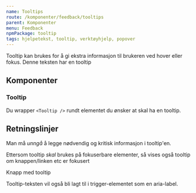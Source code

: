 ```yaml
---
name: Tooltips
route: /komponenter/feedback/tooltips
parent: Komponenter
menu: Feedback
npmPackage: tooltip
tags: hjelpetekst, tooltip, verktøyhjelp, popover
---
```



<PageHeader>
  Tooltip kan brukes for å gi ekstra informasjon til brukeren ved hover eller
  fokus.
</PageHeader>

<Playground>
  <Tooltip content="Her er tooltipen" placement="top">
    Denne teksten har en tooltip
  </Tooltip>
</Playground>

## Komponenter

### Tooltip

<ImportStatement imports="Tooltip" />
<Props of={Tooltip} />

Du wrapper `<Tooltip />` rundt elementet du ønsker at skal ha en tooltip.

## Retningslinjer

Man må _unngå_ å legge nødvendig og kritisk informasjon i tooltip'en.

Ettersom tooltip _skal_ brukes på fokuserbare elementer, så vises også tooltip om knappen/linken etc er fokusert

<Playground>
  <Tooltip content="Tooltip til knappen" placement="top">
    <PrimaryButton>Knapp med tooltip</PrimaryButton>
  </Tooltip>
</Playground>

Tooltip-teksten vil også bli lagt til i trigger-elementet som en aria-label.
